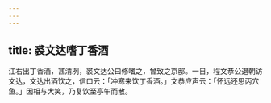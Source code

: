```yaml
---
---
---
```

title: 裘文达嗜丁香酒
---



江右出丁香酒，甚清冽，裘文达公曰修嗜之，曾致之京邸。一日，程文恭公退朝访文达，文达出酒饮之，信口云：「冲寒来饮丁香酒。」文恭应声云：「怀远还思丙穴鱼。」因相与大笑，乃复饮至亭午而散。